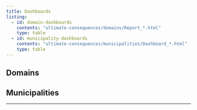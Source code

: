 ```yaml
---
title: Dashboards
listing: 
  - id: domain-dashboards
    contents: "ultimate-consequences/domains/Report_*.html"
    type: table
  - id: municipality-dashboards
    contents: "ultimate-consequences/municipalities/Dashboard_*.html"
    type: table
---
```

  
## Domains
  
:::{#domain-dashboards}
:::
      
## Municipalities
      
:::{#municipality-dashboards}
:::
---
